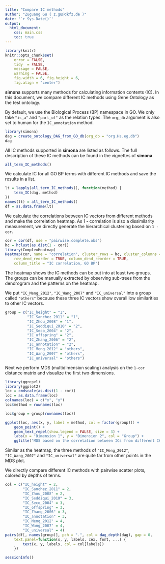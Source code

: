 ```yaml
---
title: "Compare IC methods"
author: "Zuguang Gu ( z.gu@dkfz.de )"
date: '`r Sys.Date()`'
output: 
  html_document:
    css: main.css
    toc: true
---
```


```r
library(knitr)
knitr::opts_chunk$set(
    error = FALSE,
    tidy  = FALSE,
    message = FALSE,
    warning = FALSE,
    fig.width = 6, fig.height = 6,
    fig.align = "center")
```

**simona** supports many methods for calculating information contents (IC). In
this document, we compare different IC methods using Gene Ontology as the test
ontology.

By default, we use the Biological Process (BP) namespace in GO. We only take
`"is_a"` and `"part_of"` as the relation types. The `org_db` argument is also
set to human for the `IC_annotation` method.

```r
library(simona)
dag = create_ontology_DAG_from_GO_db(org_db = "org.Hs.eg.db")
dag
```

All IC methods supported in **simona** are listed as follows. The full
description of these IC methods can be found in the vignettes of **simona**.

```r
all_term_IC_methods()
```

We calculate IC for all GO BP terms with different IC methods and save the results in a list.

```r
lt = lapply(all_term_IC_methods(), function(method) {
    term_IC(dag, method)
})
names(lt) = all_term_IC_methods()
df = as.data.frame(lt)
```

We calculate the correlations between IC vectors from different methods and
make the correlation heatmap. As 1 - correlation is also a dissimilarity
measurement, we directly generate the hierarchical clustering based on `1 -
cor`.

```r
cor = cor(df, use = "pairwise.complete.obs")
hc = hclust(as.dist(1 - cor))
library(ComplexHeatmap)
Heatmap(cor, name = "correlation", cluster_rows = hc, cluster_columns = hc,
    row_dend_reorder = TRUE, column_dend_reorder = TRUE,
    column_title = "IC correlation, GO BP")
```

The heatmap shows the IC methods can be put into at least two groups. The groups can 
be manually extracted by observing sub-trees from the dendrogram and the patterns on the heatmap.

We put `"IC_Meng_2012"`, `"IC_Wang_2007"` and `"IC_universal"` into a group called `"others"` because
these three IC vectors show overall low similarities to other IC vectors. 

```r
group = c("IC_height" = "1",
          "IC_Sanchez_2011" = "1",
          "IC_Zhou_2008" = "1",
          "IC_Seddiqui_2010" = "2",
          "IC_Seco_2004" = "2",
          "IC_offspring" = "2",
          "IC_Zhang_2006" = "2",
          "IC_annotation" = "2",
          "IC_Meng_2012" = "others",
          "IC_Wang_2007" = "others",
          "IC_universal" = "others")
```

Next we perform MDS (multidimension scaling) analysis on the `1-cor` distance matrix and
visualize the first two dimensions. 

```r
library(ggrepel)
library(ggplot2)
loc = cmdscale(as.dist(1 - cor))
loc = as.data.frame(loc)
colnames(loc) = c("x", "y")
loc$method = rownames(loc)

loc$group = group[rownames(loc)]

ggplot(loc, aes(x, y, label = method, col = factor(group))) + 
    geom_point() + 
    geom_text_repel(show.legend = FALSE, size = 3) +
    labs(x = "Dimension 1", y = "Dimension 2", col = "Group") +
    ggtitle("MDS based on the correlation between ICs from different IC methods")
```

Similar as the heatmap, the three methods of `"IC_Meng_2012"`, `"IC_Wang_2007"` and `"IC_universal"` 
are quite far from other points in the MDS plot.

We directly compare different IC methods with pairwise scatter plots, colored by 
depths of terms.

```r
col = c("IC_height" = 2,
        "IC_Sanchez_2011" = 2,
        "IC_Zhou_2008" = 2,
        "IC_Seddiqui_2010" = 3,
        "IC_Seco_2004" = 3,
        "IC_offspring" = 3,
        "IC_Zhang_2006" = 3,
        "IC_annotation" = 3,
        "IC_Meng_2012" = 4,
        "IC_Wang_2007" = 4,
        "IC_universal" = 4)
pairs(df[, names(group)], pch = ".", col = dag_depth(dag), gap = 0, 
    text.panel=function(x, y, labels, cex, font, ...) {
        text(x, y, labels, col = col[labels])
    })
```



```r
sessionInfo()
```
